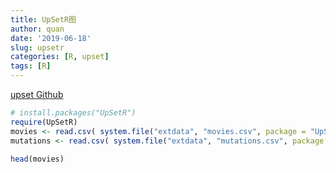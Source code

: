 ```yaml
---
title: UpSetR图
author: quan
date: '2019-06-18'
slug: upsetr
categories: [R, upset]
tags: [R]
---
```


[upset Github](https://github.com/hms-dbmi/UpSetR)

```r
# install.packages("UpSetR")
require(UpSetR)
movies <- read.csv( system.file("extdata", "movies.csv", package = "UpSetR"), header=T, sep=";" )
mutations <- read.csv( system.file("extdata", "mutations.csv", package = "UpSetR"), header=T, sep = ",")

head(movies)
```